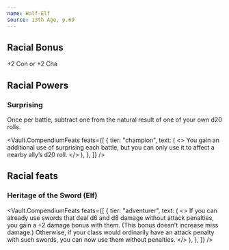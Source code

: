 ```yaml
---
name: Half-Elf
source: 13th Age, p.69
---
```


## Racial Bonus

+2 Con or +2 Cha

## Racial Powers

### Surprising

Once per battle, subtract one from the natural result of one of your own d20 rolls.

<Vault.CompendiumFeats
  feats={[
    {
      tier: "champion",
      text: (
        <>
          You gain an additional use of surprising each battle, but you can only
          use it to affect a nearby ally’s d20 roll.
        </>
      ),
    },
  ]}
/>

## Racial feats

### Heritage of the Sword (Elf)

<Vault.CompendiumFeats
  feats={[
    {
      tier: "adventurer",
      text: (
        <>
          If you can already use swords that deal d6 and d8 damage without
          attack penalties, you gain a +2 damage bonus with them. (This bonus
          doesn’t increase miss damage.) Otherwise, if your class would
          ordinarily have an attack penalty with such swords, you can now use
          them without penalties.
        </>
      ),
    },
  ]}
/>
